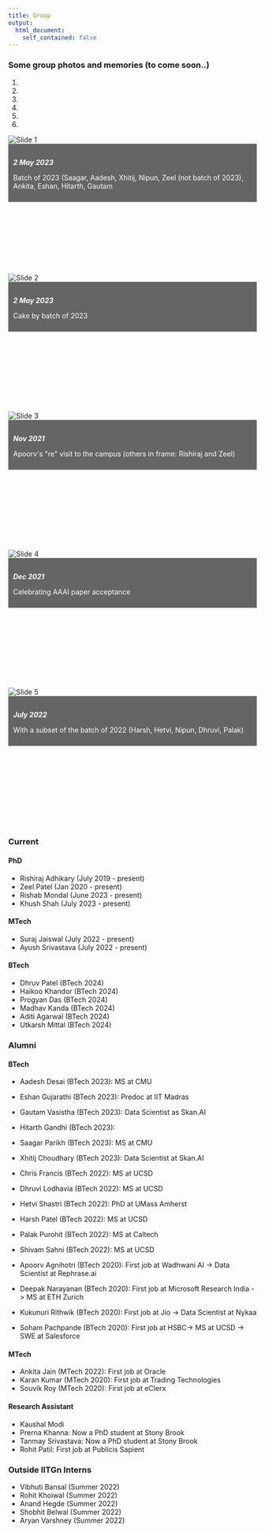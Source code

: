 ```yaml
---
title: Group
output:
  html_document:
    self_contained: false
---
```

### Some group photos and memories (to come soon..)

```{=html}
<link href="https://cdn.jsdelivr.net/npm/bootstrap@5.0.2/dist/css/bootstrap.min.css" rel="stylesheet">
<script src="https://cdn.jsdelivr.net/npm/bootstrap@5.0.2/dist/js/bootstrap.bundle.min.js"></script>
<style>
/* Custom style to prevent carousel from being distorted 
   if for some reason image doesn't load */
.carousel-item{
    min-height: 280px;
}
.carousel-caption {
    background-color: rgba(0, 0, 0, 0.6); /* Transparent black background */
    padding: 10px; /* Add padding for better visibility */
    color: white; /* Text color */
}

.carousel-caption h5 {
    margin-bottom: 5px; /* Adjust spacing between heading and paragraph */
}
</style>
</head>
<body>
<div class="container-lg my-3">
    <div id="myCarousel" class="carousel slide" data-bs-ride="carousel">
        <!-- Carousel indicators -->
        <ol class="carousel-indicators">
            <li data-bs-target="#myCarousel" data-bs-slide-to="0" class="active"></li>
            <li data-bs-target="#myCarousel" data-bs-slide-to="1"></li>
            <li data-bs-target="#myCarousel" data-bs-slide-to="2"></li>
            <li data-bs-target="#myCarousel" data-bs-slide-to="3"></li>
            <li data-bs-target="#myCarousel" data-bs-slide-to="4"></li>
            <li data-bs-target="#myCarousel" data-bs-slide-to="5"></li>
        </ol>
        
        <!-- Wrapper for carousel items -->
        <div class="carousel-inner">
            <div class="carousel-item active">
                <img src="images/group/2023-group.jpg" class="d-block w-100" alt="Slide 1">
                <div class="carousel-caption d-none d-md-block">
                    <h5>2 May 2023</h5>
                    <p>Batch of 2023 (Saagar, Aadesh, Xhitij, Nipun, Zeel (not batch of 2023), Ankita, Eshan, Hitarth, Gautam</p>
                </div>
            </div>
            <div class="carousel-item">
                <img src="images/group/2023-cake.jpg" class="d-block w-100" alt="Slide 2">
                <div class="carousel-caption d-none d-md-block">
                    <h5>2 May 2023</h5>
                    <p>Cake by batch of 2023</p>
                </div>
            </div>

            <div class="carousel-item">
                <img src="images/group/2021-Nov-Apoorv.jpg" class="d-block w-100" alt="Slide 3">
                <div class="carousel-caption d-none d-md-block">
                    <h5>Nov 2021</h5>
                    <p>Apoorv's "re" visit to the campus (others in frame: Rishiraj and Zeel)</p>
                </div>
            </div>

            <div class="carousel-item">
                <img src="images/group/2021-AAAI.jpg" class="d-block w-100" alt="Slide 4">
                <div class="carousel-caption d-none d-md-block">
                    <h5>Dec 2021</h5>
                    <p>Celebrating AAAI paper acceptance</p>
                </div>
            </div>

            <div class="carousel-item">
                <img src="images/group/2022-group-subset.jpg" class="d-block w-100" alt="Slide 5">
                <div class="carousel-caption d-none d-md-block">
                    <h5>July 2022</h5>
                    <p>With a subset of the batch of 2022 (Harsh, Hetvi, Nipun, Dhruvi, Palak)</p>
                </div>
            </div>
          
        </div>

        <!-- Carousel controls -->
        <a class="carousel-control-prev" href="#myCarousel" data-bs-slide="prev">
            <span class="carousel-control-prev-icon"></span>
        </a>
        <a class="carousel-control-next" href="#myCarousel" data-bs-slide="next">
            <span class="carousel-control-next-icon"></span>
        </a>
    </div>
 ```

```{=html}
<!-- Image Carousel with CSS in Quarto
<div class="carousel">
  <input type="radio" id="slide-1" name="carousel-radio" checked>
  <input type="radio" id="slide-2" name="carousel-radio">
  <input type="radio" id="slide-3" name="carousel-radio">
  <div class="slides">
    <div class="slide">
      <img src="images/nipun.jpg">
    </div>
    <div class="slide">
      <img src="image2.jpg">
    </div>
    <div class="slide">
      <img src="image3.jpg">
    </div>
  </div>
  <div class="indicators">
    <label for="slide-1"></label>
    <label for="slide-2"></label>
    <label for="slide-3"></label>
  </div>
</div>

<style>
  .carousel {
    position: relative;
  }

  .slides {
    display: flex;
    overflow-x: scroll;
    scroll-snap-type: x mandatory;
    scroll-behavior: smooth;
  }

  .slide {
    flex: 0 0 100%;
    scroll-snap-align: start;
  }

  img {
    width: 100%;
    height: auto;
  }

  .indicators {
    display: flex;
    justify-content: center;
    margin-top: 10px;
  }

  .indicators label {
    width: 12px;
    height: 12px;
    border-radius: 50%;
    border: 1px solid #000;
    margin: 0 5px;
    cursor: pointer;
  }

  .indicators label:hover {
    background-color: #000;
  }

  input[type="radio"] {
    display: none;
  }

  input[type="radio"]:checked ~ .slides {
    scroll-snap-type: none;
    scroll-behavior: auto;
    overflow-x: visible;
  }

  input[type="radio"]:checked ~ .slides .slide {
    scroll-snap-align: none;
  }
</style>
 -->
```


### Current

#### PhD 

- Rishiraj Adhikary (July 2019 - present)
- Zeel Patel (Jan 2020 - present)
- Rishab Mondal (June 2023 - present)
- Khush Shah (July 2023 - present)

#### MTech

- Suraj Jaiswal (July 2022 - present)
- Ayush Srivastava (July 2022 - present)

#### BTech

- Dhruv Patel (BTech 2024)
- Haikoo Khandor (BTech 2024)
- Progyan Das (BTech 2024)
- Madhav Kanda (BTech 2024)
- Aditi Agarwal (BTech 2024)
- Utkarsh Mittal (BTech 2024)


### Alumni


#### BTech

- Aadesh Desai (BTech 2023): MS at CMU
- Eshan Gujarathi (BTech 2023): Predoc at IIT Madras
- Gautam Vasistha (BTech 2023): Data Scientist as Skan.AI
- Hitarth Gandhi (BTech 2023): 
- Saagar Parikh (BTech 2023): MS at CMU
- Xhitij Choudhary (BTech 2023): Data Scientist at Skan.AI

- Chris Francis (BTech 2022): MS at UCSD
- Dhruvi Lodhavia (BTech 2022): MS at UCSD
- Hetvi Shastri (BTech 2022): PhD at UMass Amherst
- Harsh Patel (BTech 2022): MS at UCSD
- Palak Purohit (BTech 2022): MS at Caltech
- Shivam Sahni (BTech 2022): MS at UCSD

- Apoorv Agnihotri (BTech 2020): First job at Wadhwani AI -> Data Scientist at Rephrase.ai
- Deepak Narayanan (BTech 2020): First job at Microsoft Research India -> MS at ETH Zurich
- Kukunuri Rithwik (BTech 2020): First job at Jio -> Data Scientist at Nykaa
- Soham Pachpande (BTech 2020): First job at  HSBC-> MS at UCSD -> SWE at Salesforce

#### MTech

- Ankita Jain (MTech 2022): First job at Oracle
- Karan Kumar (MTech 2020): First job at Trading Technologies
- Souvik Roy (MTech 2020): First job at eClerx

#### Research Assistant

- Kaushal Modi
- Prerna Khanna: Now a PhD student at Stony Brook
- Tanmay Srivastava: Now a PhD student at Stony Brook
- Rohit Patil: First job at Publicis Sapient

### Outside IITGn Interns

- Vibhuti Bansal (Summer 2022)
- Rohit Khoiwal (Summer 2022)
- Anand Hegde (Summer 2022)
- Shobhit Belwal (Summer 2022)
- Aryan Varshney (Summer 2022) 